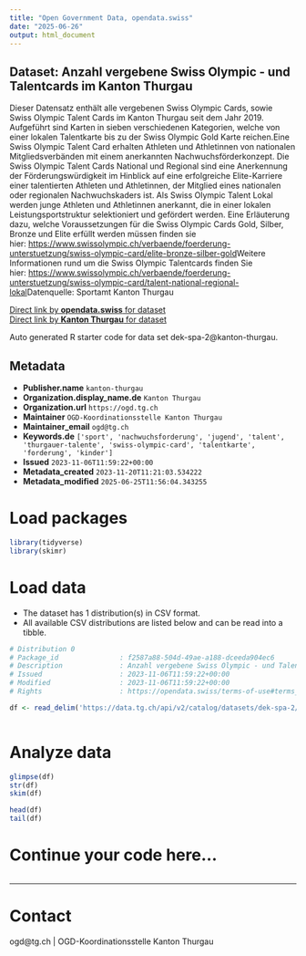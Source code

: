 ```yaml
---
title: "Open Government Data, opendata.swiss"
date: "2025-06-26"
output: html_document
---
```


## Dataset: Anzahl vergebene Swiss Olympic - und Talentcards im Kanton Thurgau

Dieser Datensatz enthält alle vergebenen Swiss Olympic Cards, sowie Swiss Olympic Talent Cards im Kanton Thurgau seit dem Jahr 2019. Aufgeführt sind Karten in sieben verschiedenen Kategorien, welche von einer lokalen Talentkarte bis zu der Swiss Olympic Gold Karte reichen.Eine Swiss Olympic Talent Card erhalten Athleten und Athletinnen von nationalen Mitgliedsverbänden mit einem anerkannten Nachwuchsförderkonzept. Die Swiss Olympic Talent Cards National und Regional sind eine Anerkennung der Förderungswürdigkeit im Hinblick auf eine erfolgreiche Elite-Karriere einer talentierten Athleten und Athletinnen, der Mitglied eines nationalen oder regionalen Nachwuchskaders ist. Als Swiss Olympic Talent Lokal werden junge Athleten und Athletinnen anerkannt, die in einer lokalen Leistungsportstruktur selektioniert und gefördert werden. Eine Erläuterung dazu, welche Voraussetzungen für die Swiss Olympic Cards Gold, Silber, Bronze und Elite erfüllt werden müssen finden sie hier: [https://www.swissolympic.ch/verbaende/foerderung-unterstuetzung/swiss-olympic-card/elite-bronze-silber-gold](https://www.swissolympic.ch/verbaende/foerderung-unterstuetzung/swiss-olympic-card/elite-bronze-silber-gold)Weitere Informationen rund um die Swiss Olympic Talentcards finden Sie hier: [https://www.swissolympic.ch/verbaende/foerderung-unterstuetzung/swiss-olympic-card/talent-national-regional-lokal](https://www.swissolympic.ch/verbaende/foerderung-unterstuetzung/swiss-olympic-card/talent-national-regional-lokal)Datenquelle: Sportamt Kanton Thurgau

[Direct link by **opendata.swiss** for dataset](https://opendata.swiss/de/dataset/anzahl-vergebene-swiss-olympic-und-talentcards-im-kanton-thurgau)<br>
[Direct link by **Kanton Thurgau** for dataset](https://data.tg.ch/explore/dataset/dek-spa-2/)

Auto generated R starter code for data set dek-spa-2@kanton-thurgau.

## Metadata

- **Publisher.name** `kanton-thurgau`
- **Organization.display_name.de** `Kanton Thurgau`
- **Organization.url** `https://ogd.tg.ch`
- **Maintainer** `OGD-Koordinationsstelle Kanton Thurgau`
- **Maintainer_email** `ogd@tg.ch`
- **Keywords.de** `['sport', 'nachwuchsforderung', 'jugend', 'talent', 'thurgauer-talente', 'swiss-olympic-card', 'talentkarte', 'forderung', 'kinder']`
- **Issued** `2023-11-06T11:59:22+00:00`
- **Metadata_created** `2023-11-20T11:21:03.534222`
- **Metadata_modified** `2025-06-25T11:56:04.343255`


# Load packages

```r

library(tidyverse)
library(skimr)

```

# Load data

-   The dataset has 1 distribution(s) in CSV format.
-   All available CSV distributions are listed below and can be read into a tibble.

```r

# Distribution 0
# Package_id               : f2587a88-504d-49ae-a188-dceeda904ec6
# Description              : Anzahl vergebene Swiss Olympic - und Talentcards im Kanton Thurgau (csv)
# Issued                   : 2023-11-06T11:59:22+00:00
# Modified                 : 2023-11-06T11:59:22+00:00
# Rights                   : https://opendata.swiss/terms-of-use#terms_by

df <- read_delim('https://data.tg.ch/api/v2/catalog/datasets/dek-spa-2/exports/csv?use_labels=true')



```

# Analyze data

```r

glimpse(df)
str(df)
skim(df)

head(df)
tail(df)

```

# Continue your code here...

```r

```

------------------------------------------------------------------------

# Contact

ogd@tg.ch | OGD-Koordinationsstelle Kanton Thurgau

